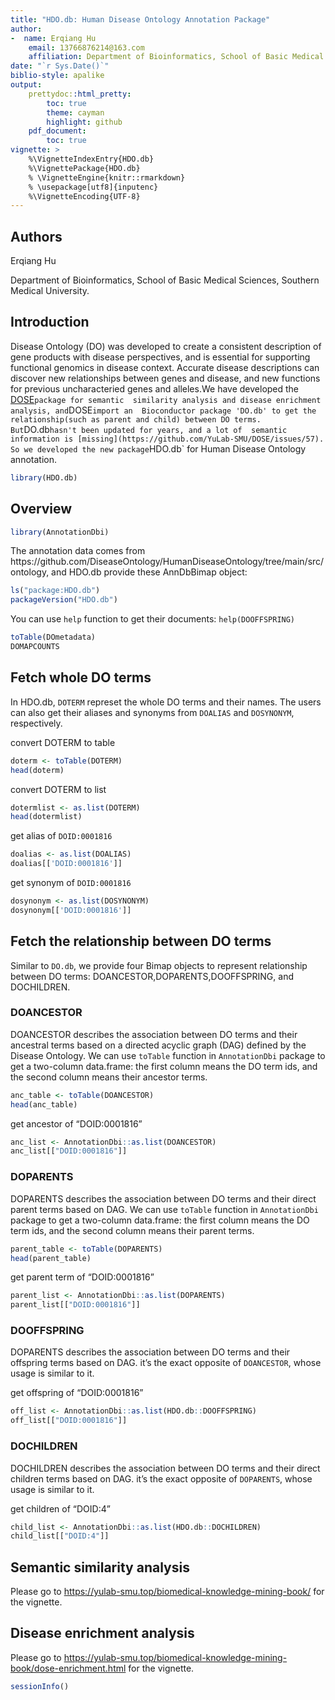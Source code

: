 ---
title: "HDO.db: Human Disease Ontology Annotation Package"
author: 
-  name: Erqiang Hu
    email: 13766876214@163.com
    affiliation: Department of Bioinformatics, School of Basic Medical Sciences, Southern Medical University
date: "`r Sys.Date()`"
biblio-style: apalike
output:
    prettydoc::html_pretty:
        toc: true
        theme: cayman
        highlight: github
    pdf_document:
        toc: true
vignette: >
    %\VignetteIndexEntry{HDO.db}
    %\VignettePackage{HDO.db}
    % \VignetteEngine{knitr::rmarkdown}
    % \usepackage[utf8]{inputenc}
    %\VignetteEncoding{UTF-8}
---




## Authors
Erqiang Hu

Department of Bioinformatics, School of Basic Medical Sciences, 
Southern Medical University.


## Introduction
Disease Ontology (DO) was developed to create a consistent description of gene 
products with disease perspectives, and is essential for supporting functional 
genomics in disease context. Accurate disease descriptions can discover new 
relationships between genes and disease, and new functions for previous 
uncharacteried genes and alleles.We have developed the 
[DOSE](https://bioconductor.org/packages/DOSE/)` package for semantic 
similarity analysis and disease enrichment analysis, and `DOSE` import an 
Bioconductor package 'DO.db' to get the relationship(such as parent and child)
between DO terms. But `DO.db`  hasn't been updated for years, and a lot of 
semantic information is [missing](https://github.com/YuLab-SMU/DOSE/issues/57). 
So we developed the new package `HDO.db` for Human Disease Ontology annotation.


```{r setup}
library(HDO.db)
```

## Overview

```{r}
library(AnnotationDbi)
```

The annotation data comes from 
https://github.com/DiseaseOntology/HumanDiseaseOntology/tree/main/src/ontology,
and HDO.db provide these AnnDbBimap object:
```{r}
ls("package:HDO.db")
packageVersion("HDO.db")
```

You can use `help` function to get their documents: `help(DOOFFSPRING)`
```{r}
toTable(DOmetadata)
DOMAPCOUNTS
```


## Fetch whole DO terms

In HDO.db, `DOTERM` represet the whole DO terms and their names. The users can 
also get their aliases and synonyms from `DOALIAS` and `DOSYNONYM`, 
respectively.

convert DOTERM to table
```{r}
doterm <- toTable(DOTERM)
head(doterm)
```


convert DOTERM to list
```{r}
dotermlist <- as.list(DOTERM)
head(dotermlist)
```

get alias of `DOID:0001816`
```{r}
doalias <- as.list(DOALIAS)
doalias[['DOID:0001816']]
```

get synonym of `DOID:0001816`
```{r}
dosynonym <- as.list(DOSYNONYM)
dosynonym[['DOID:0001816']]
```


## Fetch the relationship between DO terms
Similar to `DO.db`, we provide four Bimap objects to represent relationship
between DO terms: DOANCESTOR,DOPARENTS,DOOFFSPRING, and DOCHILDREN.

### DOANCESTOR
DOANCESTOR describes the association between DO terms and their ancestral terms 
based on a directed acyclic graph (DAG) defined by the Disease Ontology.
We can use `toTable` function in `AnnotationDbi` package to get a two-column 
data.frame: the first column means the DO term ids, and the second column means 
their ancestor terms.
```{r}
anc_table <- toTable(DOANCESTOR)
head(anc_table)
```

get ancestor of "DOID:0001816"
```{r}
anc_list <- AnnotationDbi::as.list(DOANCESTOR)
anc_list[["DOID:0001816"]]
```


### DOPARENTS
DOPARENTS describes the association between DO terms and their direct parent 
terms based on DAG. We can use `toTable` function in `AnnotationDbi` package to 
get a two-column data.frame: the first column means the DO term ids, and the 
second column means their parent terms.
```{r}
parent_table <- toTable(DOPARENTS)
head(parent_table)
```


get parent term of "DOID:0001816"
```{r}
parent_list <- AnnotationDbi::as.list(DOPARENTS)
parent_list[["DOID:0001816"]]
```

###  DOOFFSPRING
DOPARENTS describes the association between DO terms and their offspring  terms 
based on DAG. it's the exact opposite of `DOANCESTOR`, 
whose usage is similar to it.

get offspring of "DOID:0001816"
```{r}
off_list <- AnnotationDbi::as.list(HDO.db::DOOFFSPRING)
off_list[["DOID:0001816"]]
```

### DOCHILDREN
DOCHILDREN describes the association between DO terms and their direct children 
terms based on DAG. it's the exact opposite of `DOPARENTS`, 
whose usage is similar to it.

get children of "DOID:4"
```{r}
child_list <- AnnotationDbi::as.list(HDO.db::DOCHILDREN)
child_list[["DOID:4"]]
```

## Semantic similarity analysis
Please go to 
<https://yulab-smu.top/biomedical-knowledge-mining-book/> for the vignette.


## Disease enrichment analysis
Please go to 
<https://yulab-smu.top/biomedical-knowledge-mining-book/dose-enrichment.html> 
for the vignette.

```{r}
sessionInfo()
```
